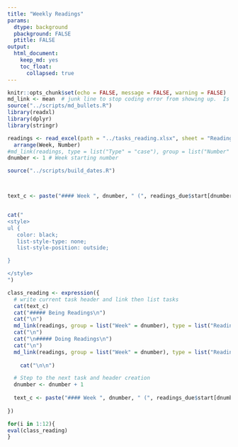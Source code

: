 ```yaml
---
title: "Weekly Readings"
params:
  dtype: background
  pbackground: FALSE
  ptitle: FALSE
output:
  html_document:
    keep_md: yes
    toc_float:
      collapsed: true
---
```


```r
knitr::opts_chunk$set(echo = FALSE, message = FALSE, warning = FALSE)
md_link <- mean  # junk line to stop coding error from showing up.  Is overwritten by source next line.
source("../scripts/md_bullets.R")
library(readxl)
library(dplyr)
library(stringr)

readings <- read_excel(path = "../tasks_reading.xlsx", sheet = "Reading") %>%
  arrange(Week, Number)
#md_link(readings, type = list("Type" = "case"), group = list("Number" = params$number))
dnumber <- 1 # Week starting number

source("../scripts/build_dates.R")



text_c <- paste("#### Week ", dnumber, " (", readings_due$start[dnumber], ") " ,"\n\n", sep = "")



```


```r
cat("
<style>
ul {
   color: black;
   list-style-type: none;
   list-style-position: outside;

}

</style>
")
```



```r
class_reading <- expression({
  # write current task header and link then list tasks
  cat(text_c)
  cat("##### Being Readings\n")
  cat("\n")
  md_link(readings, group = list("Week" = dnumber), type = list("Reading" = "being"))
  cat("\n")
  cat("\n##### Doing Readings\n")
  cat("\n")
  md_link(readings, group = list("Week" = dnumber), type = list("Reading" = "doing"))
  
    cat("\n\n")

  # Step to the next task and header creation
  dnumber <- dnumber + 1
  
  text_c <- paste("#### Week ", dnumber, " (", readings_due$start[dnumber], ") " , "\n\n", sep = "")
  
})

for(i in 1:12){
eval(class_reading)  
}

```